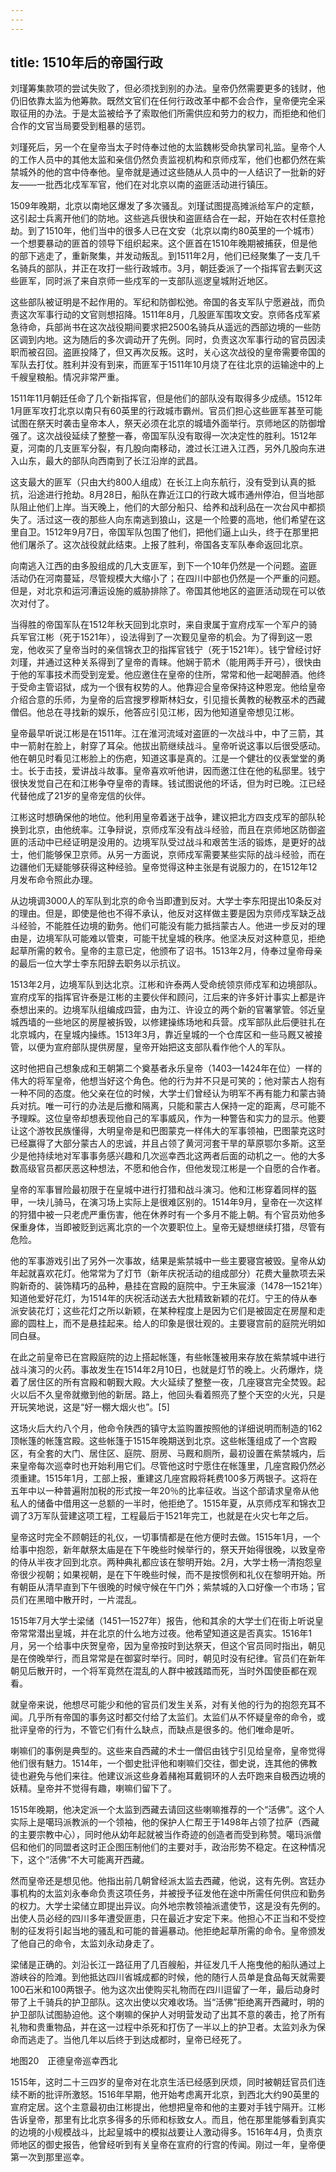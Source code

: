 ```yaml
---
---
---
```

title: 1510年后的帝国行政
---



刘瑾筹集款项的尝试失败了，但必须找到别的办法。皇帝仍然需要更多的钱财，他仍旧依靠太监为他筹款。既然文官们在任何行政改革中都不会合作，皇帝便完全采取征用的办法。于是太监被给予了索取他们所需供应和劳力的权力，而拒绝和他们合作的文官当局要受到粗暴的惩罚。

刘瑾死后，另一个在皇帝当太子时侍奉过他的太监魏彬受命执掌司礼监。皇帝个人的工作人员中的其他太监和亲信仍然负责监视机构和京师戍军，他们也都仍然在紫禁城外的他的宫中侍奉他。皇帝就是通过这些随从人员中的一人结识了一批新的好友——一批西北戍军军官，他们在对北京以南的盗匪活动进行镇压。

1509年晚期，北京以南地区爆发了多次骚乱。刘瑾试图提高摊派给军户的定额，这引起士兵离开他们的防地。这些逃兵很快和盗匪结合在一起，开始在农村任意抢劫。到了1510年，他们当中的很多人已在文安（北京以南约80英里的一个城市）一个想要暴动的匪首的领导下组织起来。这个匪首在1510年晚期被捕获，但是他的部下逃走了，重新聚集，并发动叛乱。到1511年2月，他们已经聚集了一支几千名骑兵的部队，并正在攻打一些行政城市。3月，朝廷委派了一个指挥官去剿灭这些匪军，同时派了来自京师一些戍军的一支部队巡逻皇城附近地区。

这些部队被证明是不起作用的。军纪和防御松弛。帝国的各支军队宁愿避战，而负责这次军事行动的文官则想招降。1511年8月，几股匪军围攻文安。京师各戍军紧急待命，兵部尚书在这次战役期间要求把2500名骑兵从遥远的西部边境的一些防区调到内地。这为随后的多次调动开了先例。同时，负责这次军事行动的官员因渎职而被召回。盗匪投降了，但又再次反叛。这时，关心这次战役的皇帝需要帝国的军队去打仗。胜利并没有到来，而匪军于1511年10月烧了在往北京的运输途中的上千艘皇粮船。情况非常严重。

1511年11月朝廷任命了几个新指挥官，但是他们的部队没有取得多少成绩。1512年1月匪军攻打北京以南只有60英里的行政城市霸州。官员们担心这些匪军甚至可能试图在祭天时袭击皇帝本人，祭天必须在北京的城墙外面举行。京师地区的防御增强了。这次战役延续了整整一春，帝国军队没有取得一次决定性的胜利。1512年夏，河南的几支匪军分裂，有几股向南移动，渡过长江进入江西，另外几股向东进入山东，最大的部队向西南到了长江沿岸的武昌。

这支最大的匪军（只由大约800人组成）在长江上向东航行，没有受到认真的抵抗，沿途进行抢劫。8月28日，船队在靠近江口的行政大城市通州停泊，但当地部队阻止他们上岸。当天晚上，他们的大部分船只、给养和战利品在一次台风中都损失了。活过这一夜的那些人向东南逃到狼山，这是一个险要的高地，他们希望在这里自卫。1512年9月7日，帝国军队包围了他们，把他们逼上山头，终于在那里把他们屠杀了。这次战役就此结束。上报了胜利，帝国各支军队奉命返回北京。

向南逃入江西的由多股组成的几大支匪军，到下一个10年仍然是一个问题。盗匪活动仍在河南蔓延，尽管规模大大缩小了；在四川中部也仍然是一个严重的问题。但是，对北京和运河漕运设施的威胁排除了。帝国其他地区的盗匪活动现在可以依次对付了。

当得胜的帝国军队在1512年秋天回到北京时，来自隶属于宣府戍军一个军户的骑兵军官江彬（死于1521年），设法得到了一次觐见皇帝的机会。为了得到这一恩宠，他收买了皇帝当时的亲信锦衣卫的指挥官钱宁（死于1521年）。钱宁曾经讨好刘瑾，并通过这种关系得到了皇帝的青睐。他娴于箭术（能用两手开弓），很快由于他的军事技术而受到宠爱。他应邀住在皇帝的住所，常常和他一起喝醉酒。他终于受命主管诏狱，成为一个很有权势的人。他靠迎合皇帝保持这种恩宠。他给皇帝介绍合意的乐师，为皇帝的后宫搜罗穆斯林妇女，引见擅长黄教的秘教巫术的西藏僧侣。他总在寻找新的娱乐，他答应引见江彬，因为他知道皇帝想见江彬。

皇帝最早听说江彬是在1511年。江在淮河流域对盗匪的一次战斗中，中了三箭，其中一箭射在脸上，射穿了耳朵。他拔出箭继续战斗。皇帝听说这事以后很受感动。他在朝见时看见江彬脸上的伤疤，知道这事是真的。江是一个健壮的仪表堂堂的勇士。长于击技，爱讲战斗故事。皇帝喜欢听他讲，因而邀江住在他的私邸里。钱宁很快发觉自己在和江彬争夺皇帝的青睐。钱试图说他的坏话，但为时已晚。江已经代替他成了21岁的皇帝宠信的伙伴。

江彬这时想确保他的地位。他利用皇帝着迷于战争，建议把北方四支戍军的部队轮换到北京，由他统率。江争辩说，京师戍军没有战斗经验，而且在京师地区防御盗匪的活动中已经证明是没用的。边境军队受过战斗和艰苦生活的锻炼，是更好的战士，他们能够保卫京师。从另一方面说，京师戍军需要某些实际的战斗经验，而在边疆他们无疑能够获得这种经验。皇帝觉得这种主张是有说服力的，在1512年12月发布命令照此办理。

从边境调3000人的军队到北京的命令当即遭到反对。大学士李东阳提出10条反对的理由。但是，即使是他也不得不承认，他反对这样做主要是因为京师戍军缺乏战斗经验，不能胜任边境的勤务。他们可能没有能力抵挡蒙古人。他进一步反对的理由是，边境军队可能难以管束，可能干扰皇城的秩序。他坚决反对这种意见，拒绝起草所需的敕令。皇帝的主意已定，他颁布了诏书。1513年2月，侍奉过皇帝母亲的最后一位大学士李东阳辞去职务以示抗议。

1513年2月，边境军队到达北京。江彬和许泰两人受命统领京师戍军和边境部队。宣府戍军的指挥官许泰是江彬的主要伙伴和顾问，江后来的许多奸计事实上都是许泰想出来的。边境军队组编成四营，由为江、许设立的两个新的官署掌管。邻近皇城西墙的一些地区的房屋被拆毁，以修建操练场地和兵营。戍军部队此后便驻扎在北京城内，在皇城内操练。1513年3月，靠近皇城的一个仓库区和一些马厩又被接管，以便为宣府部队提供房屋，皇帝开始把这支部队看作他个人的军队。

这时他把自己想象成和王朝第二个奠基者永乐皇帝（1403—1424年在位）一样的伟大的将军皇帝，他想当好这个角色。他的行为并不只是可笑的；他对蒙古人抱有一种不同的态度。他父亲在位的时候，大学士们曾经认为明军不再有能力和蒙古骑兵对抗。唯一可行的办法是后撤和隔离，只能和蒙古人保持一定的距离，尽可能不予理睬。这位皇帝却想表现他自己的军事威风，作为一种警告和实力的显示。他要让这个游牧民族懂得，大明皇帝是和巴图蒙克一样伟大的军事领袖，巴图蒙克这时已经赢得了大部分蒙古人的忠诚，并且占领了黄河河套干旱的草原鄂尔多斯。这至少是他持续地对军事事务感兴趣和几次巡幸西北这两者后面的动机之一。他的大多数高级官员都厌恶这种想法，不愿和他合作，但他发现江彬是一个自愿的合作者。

皇帝的军事冒险最初限于在皇城中进行打猎和战斗演习。他和江彬穿着同样的盔甲，一块儿骑马，在演习场上实际上是很难区别的。1514年9月，皇帝在一次这样的狩猎中被一只老虎严重伤害，他在休养时有一个多月不能上朝。有个官员劝他多保重身体，当即被贬到远离北京的一个次要职位上。皇帝无疑想继续打猎，尽管有危险。

他的军事游戏引出了另外一次事故，结果是紫禁城中一些主要寝宫被毁。皇帝从幼年起就喜欢花灯。他常常为了灯节（新年庆祝活动的组成部分）花费大量款项去采购新奇的、装饰精巧的品种，悬挂在宫殿的庭院中。宁王朱宸濠（1478—1521年）知道他爱好花灯，为1514年的庆祝活动送去大批精致新颖的花灯。宁王的侍从奉派安装花灯；这些花灯之所以新颖，在某种程度上是因为它们是被固定在房屋和走廊的圆柱上，而不是悬挂起来。给人的印象是很壮观的。主要寝宫前的庭院光明如同白昼。

在此之前皇帝已在宫殿庭院的边上搭起帐篷，有些帐篷被用来存放在紫禁城中进行战斗演习的火药。事故发生在1514年2月10日，也就是灯节的晚上。火药爆炸，烧着了居住区的所有宫殿和朝觐大殿。大火延续了整整一夜，几座寝宫完全焚毁。起火以后不久皇帝就撤到他的新居。路上，他回头看着照亮了整个天空的火光，只是开玩笑地说，这是“好一棚大烟火也”。[5]

这场火后大约八个月，他命令陕西的镇守太监购置按照他的详细说明而制造的162顶帐篷的帐篷宫殿。这些帐篷于1515年晚期送到北京。这些帐篷组成了一个宫殿区，有全套的大门、居住区、庭院、厨房、马厩和厕所，最初设置在紫禁城内，后来皇帝每次巡幸时也开始利用它们。尽管他这时宁愿住在帐篷里，几座宫殿仍然必须重建。1515年1月，工部上报，重建这几座宫殿将耗费100多万两银子。这将在五年中以一种普遍附加税的形式按一年20％的比率征收。当这个部请求皇帝从他私人的储备中借用这一总额的一半时，他拒绝了。1515年夏，从京师戍军和锦衣卫调了3万军队营建这项工程，工程最后于1521年完工，也就是在火灾七年之后。

皇帝这时完全不顾朝廷的礼仪，一切事情都是在他方便时去做。1515年1月，一个给事中抱怨，新年献祭太庙是在下午晚些时候举行的，祭天开始得很晚，以致皇帝的侍从半夜才回到北京。两种典礼都应该在黎明开始。2月，大学士杨一清抱怨皇帝很少视朝；如果视朝，是在下午晚些时候，而不是按惯例和礼仪在黎明开始。所有朝臣从清早直到下午很晚的时候守候在午门外；紫禁城的入口好像一个市场；官员们在黑暗中散开时，一片混乱。

1515年7月大学士梁储（1451—1527年）报告，他和其余的大学士们在街上听说皇帝常常潜出皇城，并在北京的什么地方过夜。他希望知道这是否真实。1516年1月，另一个给事中庆贺皇帝，因为皇帝按时到达祭天，但这个官员同时指出，朝见是在傍晚举行，而且常常是在御宴时举行。同时，朝见时没有纪律。官员们在新年朝见后散开时，一个将军竟然在混乱的人群中被践踏而死，当时外国使臣都在观看。

就皇帝来说，他想尽可能少和他的官员们发生关系，对有关他的行为的抱怨充耳不闻。几乎所有帝国的事务这时都交付给了太监们。太监们从不怀疑皇帝的命令，或批评皇帝的行为，不管它们有什么缺点，而缺点是很多的。他们唯命是听。

喇嘛们的事例是典型的。这些来自西藏的术士一僧侣由钱宁引见给皇帝，皇帝觉得他们很有魅力。1514年，一个御史批评他和喇嘛们交往，御史说，连其他的佛教徒也避免与他们来往。他建议派这些身着赭袍耳戴铜环的人去吓跑来自极西边境的妖精。皇帝并不觉得有趣，喇嘛们留下了。

1515年晚期，他决定派一个太监到西藏去请回这些喇嘛推荐的一个“活佛”。这个人实际上是噶玛派教派的一个领袖，他的保护人仁帮王于1498年占领了拉萨（西藏的主要宗教中心），同时他从幼年起就被当作奇迹的创造者而受到称赞。噶玛派僧侣和他们的同盟者这时正企图压制他们的主要对手，政治形势不稳定。在这种情况下，这个“活佛”不大可能离开西藏。

然而皇帝还是想见他。他指出前几朝曾经派太监去西藏，他说，这有先例。宫廷办事机构的太监刘永奉命负责这项任务，并被授予征发他在途中所需任何供应和勤务的权力。大学士梁储立即提出异议。向外地宗教领袖派遣使节，这是没有先例的。出使人员必经的四川多年遭受匪患，只在最近才安定下来。他担心不正当和不受控制的征发将引起当地的骚乱和可能的普遍暴动。他拒绝起草所需的命令。皇帝颁发了他自己的命令，太监刘永动身走了。

梁储是正确的。刘沿长江一路征用了几百艘船，并征发几千人拖曳他的船队通过上游峡谷的险滩。到他抵达四川省城成都的时候，他的随行人员单是食品每天就需要100石米和100两银子。他为这次出使购买礼物而在四川逗留了一年，最后动身时带了上千骑兵的护卫部队。这次出使以灾难收场。当“活佛”拒绝离开西藏时，明的护卫部队试图胁迫他。这个喇嘛的保护人对明营发动了出其不意的袭击，抢了所有礼物和贵重物品，并在这一过程中杀死和打伤了一半以上的护卫者。太监刘永为保命而逃走了。当他几年以后终于到达成都时，皇帝已经死了。



地图20　正德皇帝巡幸西北

1515年，这时二十三四岁的皇帝对在北京生活已经感到厌烦，同时被朝廷官员们连续不断的批评所激怒。1516年早期，他开始考虑离开北京，到西北大约90英里的宣府定居。这个主意最初由江彬提出，他想把皇帝和他的主要对手钱宁隔开。江彬告诉皇帝，那里有比北京多得多的乐师和标致女人。而且，他在那里能够看到真实的边境的小规模战斗，比起皇城中的模拟战要让人激动得多。1516年4月，负责京师地区的御史报告，他曾经听到有关皇帝在宣府的行宫的传闻。刚过一年，皇帝便第一次到那里巡幸。